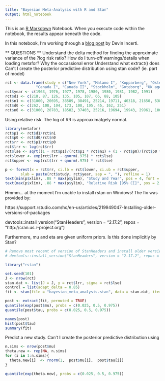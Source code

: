 ```yaml
---
title: "Bayesian Meta-Analysis with R and Stan"
output: html_notebook
---
```


This is an [R Markdown](http://rmarkdown.rstudio.com) Notebook. When you execute code within the notebook, the results appear beneath the code. 


In this notebook, I'm working through a
[blog post](http://devinincerti.com/2015/10/31/bayesian-meta-analysis.html) by Devin Incerti.

** QUESTIONS **
Understand the delta method for finding the approximate variance of the ?log risk ratio?
How do I turn-off warnings/details when loading metafor?
Why the occassional error
Understand what extract() does
Can't I create the posterior predictive distribution using stan code? (ie. part of model)



```r
rct <- data.frame(study = c("New York", "Malamo I", "Kopparberg", "Ostergotland",
              "Canada I", "Canada II", "Stockholm", "Goteborg", "UK age trial"))
rct$year <- c(1963, 1976, 1977, 1978, 1980, 1980, 1981, 1982, 1991)
rct$d1 <- c(218, 87, 126, 135, 105, 107, 66, 88, 105)
rct$n1 <- c(31000, 20695, 38589, 38491, 25214, 19711, 40318, 21650, 53884)
rct$d0 <- c(262, 108, 104, 173, 108, 105, 45, 162, 251)
rct$n0 <- c(31000, 20783, 18582, 37403, 25216, 19694, 19943, 29961, 106956)
```

Using relative risk. The log of RR is approaximatgely normal. 

```r
library(metafor)
rct$p1 <- rct$d1/rct$n1
rct$p0 <- rct$d0/rct$n0
rct$rr <- rct$p1/rct$p0
rct$lrr <- log(rct$rr)
rct$lse <- sqrt((1 - rct$p1)/(rct$p1 * rct$n1) + (1 - rct$p0)/(rct$p0 * rct$n0))
rct$lower <- exp(rct$lrr - qnorm(.975) * rct$lse)
rct$upper <- exp(rct$lrr + qnorm(.975) * rct$lse)
```

```r
p <- forest(x = rct$rr, ci.lb = rct$lower, ci.ub = rct$upper, 
       slab = paste(rct$study, rct$year, sep = ", "), refline = 1)
text(min(p$xlim), .88 * max(p$ylim), "Study and Year", pos = 4, font = 2)
text(max(p$xlim), .88 * max(p$ylim), "Relative Risk [95% CI]", pos = 2, font = 2)
```

Hmmm... at the moment I'm unable to install rstan on Windows!
The fix was provided by:

https://support.rstudio.com/hc/en-us/articles/219949047-Installing-older-versions-of-packages

devtools::install_version("StanHeaders", version = "2.17.2", repos = "http://cran.us.r-project.org")

Furthermore, mu and eta are given uniform priors. Is this done implicitly by Stan?
 
 
```r
# Remove most recent of version of StanHeaders and install older version
# devtools::install_version("StanHeaders", version = "2.17.2", repos = "http://cran.us.r-project.org")

library("rstan")

set.seed(101)
J <- nrow(rct)
stan.dat <- list(J = J, y = rct$lrr, sigma = rct$lse)
control = list(adapt_delta = 0.85)
fit <- stan(file = "bayesian_meta_analysis.stan", data = stan.dat, iter = 2000, chains = 4, control = control)

post <- extract(fit, permuted = TRUE)
quantile(exp(post$mu), probs = c(0.025, 0.5, 0.975))
quantile(post$tau, probs = c(0.025, 0.5, 0.975))

names(post)
hist(post$tau)
summary(fit)
```

Predict a new study.  Can't I create the posterior predictive distribution using 

```r
n.sims <- nrow(post$mu)
theta.new <- rep(NA, n.sims)
for (i in 1:n.sims){ 
  theta.new[i]  <- rnorm(1,  post$mu[i],  post$tau[i]) 
}

quantile(exp(theta.new), probs = c(0.025, 0.5, 0.975))
```


